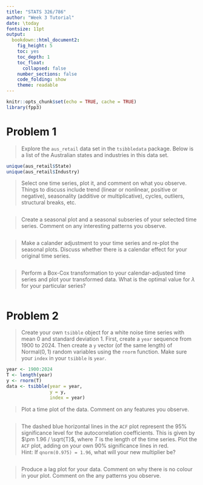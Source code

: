 ---
title: "STATS 326/786"
author: "Week 3 Tutorial"
date: \today
fontsize: 11pt
output:
  bookdown::html_document2:
    fig_height: 5
    toc: yes
    toc_depth: 1
    toc_float:
      collapsed: false
    number_sections: false
    code_folding: show
    theme: readable
---

```{r setup, include=FALSE}
knitr::opts_chunk$set(echo = TRUE, cache = TRUE)
library(fpp3)
```

# Problem 1

> Explore the `aus_retail` data set in the `tsibbledata` package.  Below is a list of the Australian states and industries in this data set.

```{r}
unique(aus_retail$State)
unique(aus_retail$Industry)
```

> Select one time series, plot it, and comment on what you observe.  Things to discuss include trend (linear or nonlinear, positive or negative), seasonality (additive or multiplicative), cycles, outliers, structural breaks, etc.  

```{r}

```


> Create a seasonal plot and a seasonal subseries of your selected time series.  Comment on any interesting patterns you observe.

```{r}

```


> Make a calander adjustment to your time series and re-plot the seasonal plots.  Discuss whether there is a calendar effect for your original time series.  

```{r}

```


> Perform a Box-Cox transformation to your calendar-adjusted time series and plot your transformed data.  What is the optimal value for $\lambda$ for your particular series? 

```{r}

```



# Problem 2

> Create your own `tsibble` object for a white noise time series with mean 0 and standard deviation 1.  First, create a `year` sequence from 1900 to 2024.  Then create a `y` vector (of the same length) of $\text{Normal}(0, 1)$ random variables using the `rnorm` function.  Make sure your `index` in your `tsibble` is `year`.  

```{r}
year <- 1900:2024
T <- length(year)
y <- rnorm(T)
data <- tsibble(year = year,
                y = y,
                index = year)
```

> Plot a time plot of the data.  Comment on any features you observe.

```{r}

```


> The dashed blue horizontal lines in the `ACF` plot represent the 95\% significance level for the autocorrelation coefficients.   This is given by $\pm 1.96 / \sqrt{T}$, where $T$ is the length of the time series. Plot the `ACF` plot, adding on your own 90\% significance lines in red.  
Hint: If `qnorm(0.975) = 1.96`, what will your new multiplier be?

```{r}

```

> Produce a lag plot for your data.  Comment on why there is no colour in your plot.  Comment on the any patterns you observe.  

```{r}

```


